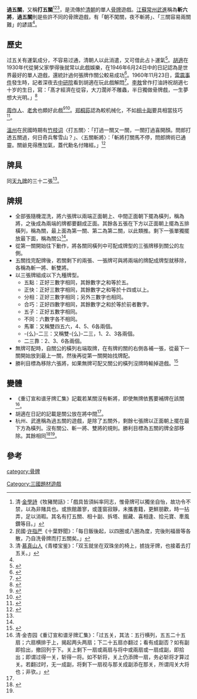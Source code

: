 '''過五關'''，又稱'''打五關'''<ref>清·[[金學詩|金學詩]]《牧豬閒話》：「戲具皆須糾率同志，惟骨牌可以獨坐自怡，故功令不禁，以為非賭具也。或旅館蕭寥，或蓬窗寂靜，未攜書籍，更鮮朋歡，時一拈弄，足以消暇。其名有打五關、相十副、拆塔、掘藏、喜相逢、拾元寶、牽風鑽等目。」</ref><ref>民國·[[许指严|许指严]]《十葉野聞》：「每日飯後起，以四圈或八圈為度，完後則福晉等各散，乃自洗骨牌而打五關矣。」</ref><ref>清·[[慕真山人|慕真山人]]《青楼宝鉴》：「双玉就坐在双珠坐的椅上，掳拢牙牌，也接着去打五关。」</ref>，是流傳於[[清朝|清朝]]的單人[[骨牌|骨牌]]遊戲。[[江蘇|江蘇]][[常州|常州]][[武进区|武進]]稱為'''斬六將'''，'''過五關'''則是些許不同的骨牌遊戲，有「朝不闖關，夜不斬將」、「三關容易兩關難」的諺語<ref name="骨牌圖譜：附蘭閨淸玩" />。

==歷史==

过五关有運氣成分，不容易过通，清朝人以此消遣，又可借此占卜運氣<ref name="旧中国黑社会秘史">{{cite book |author=鄭綱|title=《旧中国黑社会秘史》 |date=1998|publisher=经济日报出版社|location=中國|language=zh-cn |isbn=9787801274892}}</ref>。[[胡適|胡適]]在1930年代從舅父家學得後就常以此戲娛樂，在1946年6月24日中的日記認為是世界最好的單人遊戲，還統計過何張牌作關公較易成功<ref name="胡適日記全集">{{cite book |author=胡適|title=《胡適日記全集》 |date=2005-04-12|publisher=聯經出版公司|location=台灣|language=zh-tw |isbn=9570827106}}</ref>。1960年11月23日，[[雷震事件|雷震事件]]發生時，記者深夜去[[中研院|中研院]]看到胡適在玩此戲解悶<ref name="天方夜譚中研院: 現代學術社群史話">{{cite book |author=潘光哲|chapter=〈再論中研院院長和政治〉|title=《天方夜譚中研院: 現代學術社群史話》 |date=2008-05-01|publisher=秀威資訊|location=台灣 |language=zh-tw |isbn=9789862210215}}</ref>。[[李敖|李敖]]曾作打油詩祝胡適七十岁的生日，寫：「髙才經濟在從容，大刀濶斧不雕蟲，半日獨做骨牌戲，一生夢想大光明。」<ref name="胡適與我">{{cite book |author=李敖|title=《胡适与我：中国迷信新研》 |date=1990|publisher=李敖出版社|location=臺灣|language=zh-tw|isbn=}}</ref>

[[周作人|周作人]]、[[老舍|老舍]]也頗好此戲<ref name="老舍的关坎和爱好">{{cite book |author=舒乙|title=《老舍的关坎和爱好》 |date=1988|publisher=中国建设出版社|location=中國|language=zh-cn |isbn=9787507200553}}</ref><ref name="周作人的最后22年">{{cite book |author=耿传明|title=《周作人的最后22年》 |date=2005-05-01|publisher=中国文史出版社|location=中國|language=zh-cn |isbn=9787503416262}}</ref>。[[郑桐荪|郑桐荪]]認為較机械化，不如[[相十副|相十副]]要具相當技巧<ref name="郑桐荪先生纪念册">{{cite book |author=吴江柳亚子纪念馆|title=《郑桐荪先生纪念册》 |date=1989|publisher=江苏教育出版社|location=中國|language=zh-cn |isbn=}}</ref>。

[[溫州|溫州]]在民國時期有[[竹枝词|竹枝词]]〈打五關〉：「打過一關又一關，一關打過喜開顏。問郎打透五關過，何日奇兵奪雪山？」、〈五關斬將〉：「斬將打關馬不停，問郎牌術已通靈。關爺見得應加氣，蓋代勳名付賭經。」<ref name="杨青集">{{cite book |author=杨青|title=《杨青集》|date=2005|publisher=上海社会科学院出版社|location=中國|language=zh-cn|isbn=9787806818022}}</ref>

==牌具==
同[[天九牌|天九牌]]的三十二張<ref name="骨牌圖譜：附蘭閨淸玩"></ref>。

==牌規==
*全部張隨機混洗，將六張牌以兩端正面朝上、中間正面朝下擺為橫列，稱為將，之後成為兩端的牌都要翻成正面。其餘各五張在下方以正面朝上擺為五排橫列，稱為關，最上面為第一關、第二為第二關，以此類推。剩下一張單獨擺放最下面，稱為關公<ref name="胡適日記全集"></ref>。
*從第一關開始往下動作，將各關同橫列中可配成牌型的三張牌移到關公的左側。
*五關找完配牌後，若關剩下的兩張、一張牌可與將兩端的牌配成牌型就移除，各稱為斬一將、斬雙將。
*以三張牌組成以下九種牌型。
**五點：正好三數字相同，其餘數字之和等於五。
**正快：正好三數字相同，其餘數字之和等於十四或以上。
**分相：正好三數字相同；另外三數字也相同。
**合巧：正好四數字相同，其餘數字之和於等於前者數字。
**五子：正好五數字相同。
**不同：六數字各不相同。
**馬軍：又稱雙四五六，4、5、6各兩個。
**-{么}-二三：又稱雙-{么}-二三，1、2、3各兩個。
**二三靠：2、3、6各兩個。
*無牌可配時，自關公的橫列右端取牌，在有牌的關的右側各補一張，從最下一關開始放到最上一關，然後再從第一關開始找牌配。
*勝利目標為移除六張將，如果無牌可配又關公的橫列沒牌時輸掉遊戲。<ref name="骨牌圖譜：附蘭閨淸玩">{{cite book |author=伍稼靑|title=《骨牌圖譜：附蘭閨淸玩》 |date=1975|publisher=漢苑出版社|location=台灣 |language=zh-tw|isbn=}}</ref>

==變體==
*《重订宣和谱牙牌汇集》記載若某關沒有斬將，即使無牌依舊要補牌在該關<ref name="重订宣和谱牙牌汇集">清·金杏园《重订宣和谱牙牌汇集》：「过五关，其法：五行横列，五五二十五扇；六扇横排于上，揭起两头两扇；下二十五扇亦翻过；看有成副否？如有副即拾出，撤回列于下。关上剩下一扇或兩扇与将中或兩扇或一扇成副，即拾出；即谓过得一关，斩得一将。如不斩将，关上仍添牌一扇，务必斩将才算过关。若翻过时，无一成副，将剩下一扇视与那关成副添在那关，所谓闯关大将也；非欤。」</ref>。
*胡適在日記的記載是關公放在將中間<ref name="胡適日記全集"></ref>。
*杭州、武進稱為過五關的遊戲，是除了五關外，剩餘七張牌以正面朝上擺在最下方為橫列。沒有關公、斬一將、雙將的規則。勝利目標為五關的牌全部移除。其餘相同<ref name="西湖文献集成">{{cite book |author=王国平|title=《西湖文献集成》|volume=第十一册 |date=2004|publisher=杭州出版社|location=中國 |language=zh-cn |isbn=9787806337165}}</ref><ref name="骨牌圖譜：附蘭閨淸玩"></ref>。

==參考==
{{REFLIST}}
[[category:骨牌|category:骨牌]]
[[Category:三國題材遊戲|Category:三國題材遊戲]]